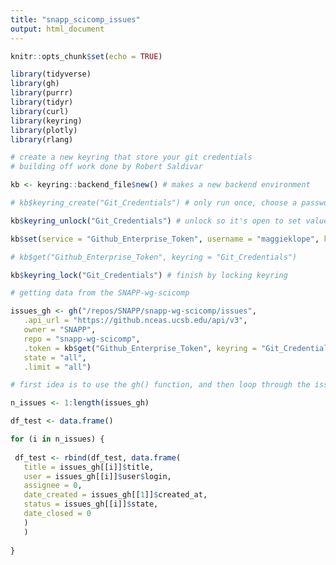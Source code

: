 ```yaml
---
title: "snapp_scicomp_issues"
output: html_document
---
```


```r
knitr::opts_chunk$set(echo = TRUE)

library(tidyverse)
library(gh)
library(purrr)
library(tidyr)
library(curl)
library(keyring)
library(plotly)
library(rlang)
```

```r
# create a new keyring that store your git credentials
# building off work done by Robert Saldivar

kb <- keyring::backend_file$new() # makes a new backend environment

# kb$keyring_create("Git_Credentials") # only run once, choose a password for your keyring when prompted

kb$keyring_unlock("Git_Credentials") # unlock so it's open to set values within keychain

kb$set(service = "Github_Enterprise_Token", username = "maggieklope", keyring = "Git_Credentials") # enter in personal authentication token (PAT) when promted

# kb$get("Github_Enterprise_Token", keyring = "Git_Credentials")

kb$keyring_lock("Git_Credentials") # finish by locking keyring


```

```r
# getting data from the SNAPP-wg-scicomp 

issues_gh <- gh("/repos/SNAPP/snapp-wg-scicomp/issues", 
   .api_url = "https://github.nceas.ucsb.edu/api/v3", 
   owner = "SNAPP", 
   repo = "snapp-wg-scicomp",
   .token = kb$get("Github_Enterprise_Token", keyring = "Git_Credentials"),
   state = "all",
   .limit = "all")

# first idea is to use the gh() function, and then loop through the issues to create a dataframe, but I'm not confident this would work for examples where there is more than one value, for example, there are more than two people assigned to an issue

n_issues <- 1:length(issues_gh)

df_test <- data.frame()

for (i in n_issues) {
  
 df_test <- rbind(df_test, data.frame(
   title = issues_gh[[i]]$title, 
   user = issues_gh[[i]]$user$login,
   assignee = 0,
   date_created = issues_gh[[1]]$created_at, 
   status = issues_gh[[i]]$state,
   date_closed = 0
   )
   )
 
}

```

